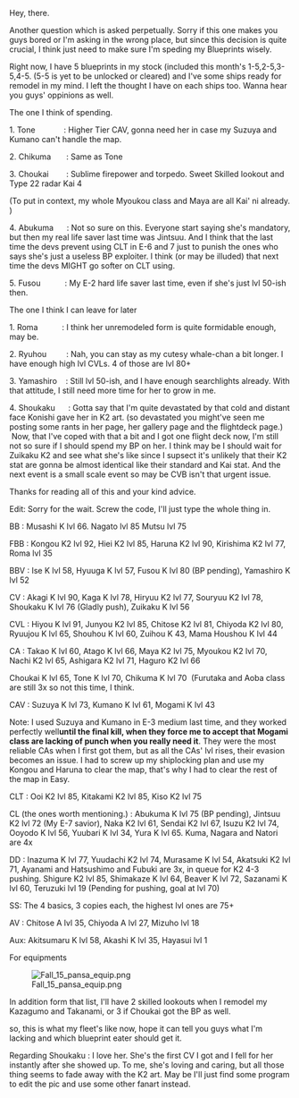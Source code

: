 Hey, there. 

Another question which is asked perpetually. Sorry if this one makes you guys bored or I'm asking in the wrong place, but since this decision is quite crucial, I think just need to make sure I'm speding my Blueprints wisely.



Right now, I have 5 blueprints in my stock (included this month's 1-5,2-5,3-5,4-5. (5-5 is yet to be unlocked or cleared) and I've some ships ready for remodel in my mind. I left the thought I have on each ships too. Wanna hear you guys' oppinions as well.

The one I think of spending.

1. Tone             : Higher Tier CAV, gonna need her in case my Suzuya and Kumano can't handle the map.

2. Chikuma       : Same as Tone

3. Choukai        : Sublime firepower and torpedo. Sweet Skilled lookout and Type 22 radar Kai 4

(To put in context, my whole Myoukou class and Maya are all Kai' ni already. )

4. Abukuma      : Not so sure on this. Everyone start saying she's mandatory, but then my real life saver last time was Jintsuu. And I think that the last time the devs prevent using CLT in E-6 and 7 just to punish the ones who says she's just a useless BP exploiter. I think (or may be illuded) that next time the devs MIGHT go softer on CLT using. 

5. Fusou           : My E-2 hard life saver last time, even if she's just lvl 50-ish then.



The one I think I can leave for later

1. Roma           : I think her unremodeled form is quite formidable enough, may be.

2. Ryuhou         : Nah, you can stay as my cutesy whale-chan a bit longer. I have enough high lvl CVLs. 4 of those are lvl 80+

3. Yamashiro    : Still lvl 50-ish, and I have enough searchlights already. With that attitude, I still need more time for her to grow in me.

4. Shoukaku      : Gotta say that I'm quite devastated by that cold and distant face Konishi gave her in K2 art. (so devastated you might've seen me posting some rants in her page, her gallery page and the flightdeck page.)  Now, that I've coped with that a bit and I got one flight deck now, I'm still not so sure if I should spend my BP on her. I think may be I should wait for Zuikaku K2 and see what she's like since I supsect it's unlikely that their K2 stat are gonna be almost identical like their standard and Kai stat. And the next event is a small scale event so may be CVB isn't that urgent issue.



Thanks for reading all of this and your kind advice.



Edit: Sorry for the wait. Screw the code, I'll just type the whole thing in.



BB : Musashi K lvl 66. Nagato lvl 85 Mutsu lvl 75

FBB : Kongou K2 lvl 92, Hiei K2 lvl 85, Haruna K2 lvl 90, Kirishima K2 lvl 77, Roma lvl 35

BBV : Ise K lvl 58, Hyuuga K lvl 57, Fusou K lvl 80 (BP pending), Yamashiro K lvl 52

CV : Akagi K lvl 90, Kaga K lvl 78, Hiryuu K2 lvl 77, Souryuu K2 lvl 78, Shoukaku K lvl 76 (Gladly push), Zuikaku K lvl 56

CVL : Hiyou K lvl 91, Junyou K2 lvl 85, Chitose K2 lvl 81, Chiyoda K2 lvl 80, Ryuujou K lvl 65, Shouhou K lvl 60, Zuihou K 43, Mama Houshou K lvl 44

CA : Takao K lvl 60, Atago K lvl 66, Maya K2 lvl 75, Myoukou K2 lvl 70, Nachi K2 lvl 65, Ashigara K2 lvl 71, Haguro K2 lvl 66

Choukai K lvl 65, Tone K lvl 70, Chikuma K lvl 70  (Furutaka and Aoba class are still 3x so not this time, I think.

CAV : Suzuya K lvl 73, Kumano K lvl 61, Mogami K lvl 43

Note: I used Suzuya and Kumano in E-3 medium last time, and they worked perfectly well''' until the final kill, when they force me to accept that Mogami class are lacking of punch when you really need it'''. They were the most reliable CAs when I first got them, but as all the CAs' lvl rises, their evasion becomes an issue. I had to screw up my shiplocking plan and use my Kongou and Haruna to clear the map, that's why I had to clear the rest of the map in Easy.

CLT : Ooi K2 lvl 85, Kitakami K2 lvl 85, Kiso K2 lvl 75

CL (the ones worth mentioning.) : Abukuma K lvl 75 (BP pending), Jintsuu K2 lvl 72 (My E-7 savior), Naka K2 lvl 61, Sendai K2 lvl 67, Isuzu K2 lvl 74, Ooyodo K lvl 56, Yuubari K lvl 34, Yura K lvl 65. Kuma, Nagara and Natori are 4x

DD : Inazuma K lvl 77, Yuudachi K2 lvl 74, Murasame K lvl 54, Akatsuki K2 lvl 71, Ayanami and Hatsushimo and Fubuki are 3x, in queue for K2 4-3 pushing. Shigure K2 lvl 85, Shimakaze K lvl 64, Beaver K lvl 72, Sazanami K lvl 60, Teruzuki lvl 19 (Pending for pushing, goal at lvl 70)

SS: The 4 basics, 3 copies each, the highest lvl ones are 75+

AV : Chitose A lvl 35, Chiyoda A lvl 27, Mizuho lvl 18

Aux: Akitsumaru K lvl 58, Akashi K lvl 35, Hayasui lvl 1





For equipments

[[File:Fall_15_pansa_equip.png|left]]

















In addition form that list, I'll have 2 skilled lookouts when I remodel my Kazagumo and Takanami, or 3 if Choukai got the BP as well.



so, this is what my fleet's like now, hope it can tell you guys what I'm lacking and which blueprint eater should get it.



Regarding Shoukaku : I love her. She's the first CV I got and I fell for her instantly after she showed up. To me, she's loving and caring, but all those thing seems to fade away with the K2 art. May be I'll just find some program to edit the pic and use some other fanart instead.<ac_metadata title="Aiming for hard, or at least medium, need help on BP advice."> </ac_metadata>